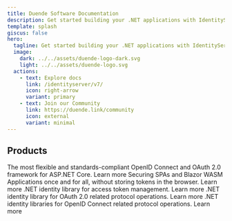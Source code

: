 ```yaml
---
title: Duende Software Documentation
description: Get started building your .NET applications with IdentityServer, Backend-for-Frontend (BFF) and our open-source tools.
template: splash
giscus: false
hero:
  tagline: Get started building your .NET applications with IdentityServer, Backend-for-Frontend (BFF) and our open-source tools.
  image:
    dark: ../../assets/duende-logo-dark.svg
    light: ../../assets/duende-logo.svg
  actions:
    - text: Explore docs
      link: /identityserver/v7/
      icon: right-arrow
      variant: primary
    - text: Join our Community
      link: https://duende.link/community
      icon: external
      variant: minimal
---
```



## Products

<CardGrid>
	<Card title="IdentityServer" icon="open-book">
		The most flexible and standards-compliant OpenID Connect and OAuth 2.0 framework for ASP.NET Core.
        <LinkButton href="/identityserver/v7/" variant="secondary">
          Learn more
        </LinkButton>
	</Card>
	<Card title="Backend-for-Frontend (BFF)" icon="seti:c-sharp">
		Securing SPAs and Blazor WASM Applications once and for all, without storing tokens in the browser.
        <LinkButton href="/bff/v3" variant="secondary">
          Learn more
        </LinkButton>
	</Card>
    <Card title="Access Token Management" icon="github">
        <Badge text={'OSS'} /> .NET identity library for access token management.
        <LinkButton href="/accesstokenmanagement/" variant="secondary">
            Learn more
        </LinkButton>
    </Card>
	<Card title="Identity Model" icon="github">
        <Badge text={'OSS'} /> .NET identity library for OAuth 2.0 related protocol operations.
        <LinkButton href="/identitymodel/" variant="secondary">
          Learn more
        </LinkButton>
	</Card>
    <Card title="OIDC Client" icon="github">
        <Badge text={'OSS'} /> .NET identity libraries for OpenID Connect related protocol operations.
        <LinkButton href="/identitymodel-oidcclient/" variant="secondary">
            Learn more
        </LinkButton>
    </Card>
</CardGrid>

